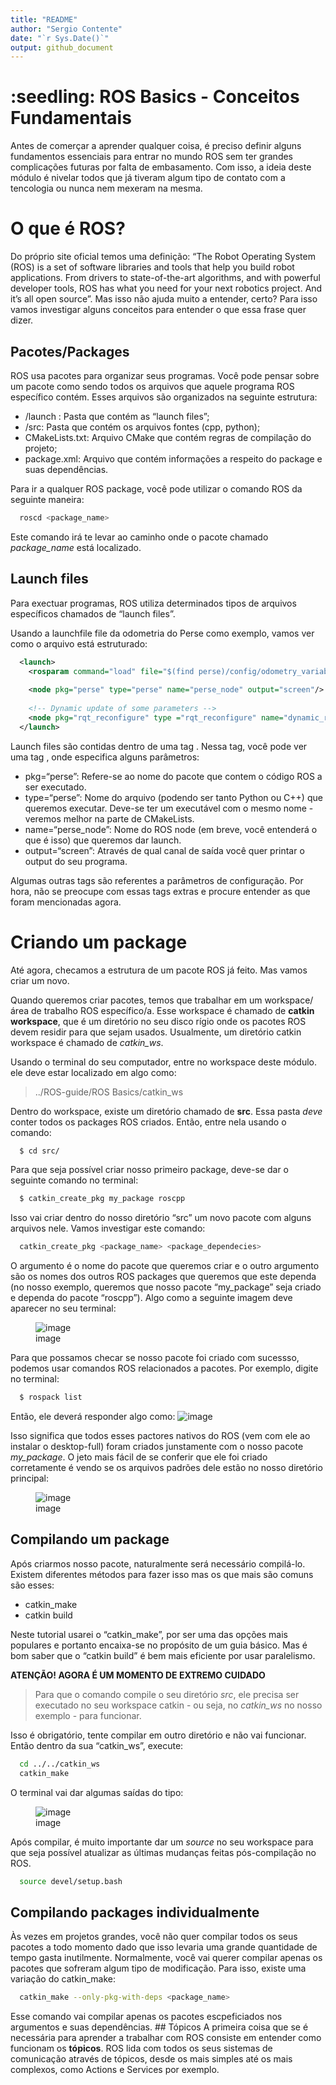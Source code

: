 ```yaml
---
title: "README"
author: "Sergio Contente"
date: "`r Sys.Date()`"
output: github_document
---
```



# :seedling: ROS Basics - Conceitos Fundamentais

Antes de comerçar a aprender qualquer coisa, é preciso definir alguns
fundamentos essenciais para entrar no mundo ROS sem ter grandes
complicações futuras por falta de embasamento. Com isso, a ideia deste
módulo é nivelar todos que já tiveram algum tipo de contato com a
tencologia ou nunca nem mexeram na mesma.

# O que é ROS?

Do próprio site oficial temos uma definição: “The Robot Operating System
(ROS) is a set of software libraries and tools that help you build robot
applications. From drivers to state-of-the-art algorithms, and with
powerful developer tools, ROS has what you need for your next robotics
project. And it’s all open source”. Mas isso não ajuda muito a entender,
certo? Para isso vamos investigar alguns conceitos para entender o que
essa frase quer dizer.

## Pacotes/Packages

ROS usa pacotes para organizar seus programas. Você pode pensar sobre um
pacote como sendo todos os arquivos que aquele programa ROS específico
contém. Esses arquivos são organizados na seguinte estrutura:

- /launch : Pasta que contém as “launch files”;
- /src: Pasta que contém os arquivos fontes (cpp, python);
- CMakeLists.txt: Arquivo CMake que contém regras de compilação do
  projeto;
- package.xml: Arquivo que contém informações a respeito do package e
  suas dependências.

Para ir a qualquer ROS package, você pode utilizar o comando ROS da
seguinte maneira:

``` bash
  roscd <package_name>
```

Este comando irá te levar ao caminho onde o pacote chamado
*package_name* está localizado.

## Launch files

Para exectuar programas, ROS utiliza determinados tipos de arquivos
específicos chamados de “launch files”.

Usando a launchfile file da odometria do Perse como exemplo, vamos ver
como o arquivo está estruturado:

``` xml
  <launch>
    <rosparam command="load" file="$(find perse)/config/odometry_variables.yaml"/>
  
    <node pkg="perse" type="perse" name="perse_node" output="screen"/>
  
    <!-- Dynamic update of some parameters -->
    <node pkg="rqt_reconfigure" type ="rqt_reconfigure" name="dynamic_reconfigure"    output="screen"/>
  </launch>
```

Launch files são contidas dentro de uma tag <launch>. Nessa tag, você
pode ver uma tag <node>, onde especifica alguns parâmetros:

- pkg=“perse”: Refere-se ao nome do pacote que contem o código ROS a ser
  executado.
- type=“perse”: Nome do arquivo (podendo ser tanto Python ou C++) que
  queremos executar. Deve-se ter um executável com o mesmo nome -
  veremos melhor na parte de CMakeLists.
- name=“perse_node”: Nome do ROS node (em breve, você entenderá o que é
  isso) que queremos dar launch.
- output=“screen”: Através de qual canal de saída você quer printar o
  output do seu programa.

Algumas outras tags são referentes a parâmetros de configuração. Por
hora, não se preocupe com essas tags extras e procure entender as que
foram mencionadas agora.

# Criando um package

Até agora, checamos a estrutura de um pacote ROS já feito. Mas vamos
criar um novo.

Quando queremos criar pacotes, temos que trabalhar em um workspace/área
de trabalho ROS específico/a. Esse workspace é chamado de **catkin
workspace**, que é um diretório no seu disco rígio onde os pacotes ROS
devem residir para que sejam usados. Usualmente, um diretório catkin
workspace é chamado de *catkin_ws*.

Usando o terminal do seu computador, entre no workspace deste módulo.
ele deve estar localizado em algo como:

> ../ROS-guide/ROS Basics/catkin_ws

Dentro do workspace, existe um diretório chamado de **src**. Essa pasta
*deve* conter todos os packages ROS criados. Então, entre nela usando o
comando:

``` bash
  $ cd src/
```

Para que seja possível criar nosso primeiro package, deve-se dar o
seguinte comando no terminal:

``` bash
  $ catkin_create_pkg my_package roscpp
```

Isso vai criar dentro do nosso diretório “src” um novo pacote com alguns
arquivos nele. Vamos investigar este comando:

``` bash
  catkin_create_pkg <package_name> <package_dependecies>
```

O argumento *<package_name>* é o nome do pacote que queremos criar e o
outro argumento *<package_dependencies>* são os nomes dos outros ROS
packages que queremos que este dependa (no nosso exemplo, queremos que
nosso pacote “my_package” seja criado e dependa do pacote “roscpp”).
Algo como a seguinte imagem deve aparecer no seu terminal:

![image](./Images/creating_package.png)

Para que possamos checar se nosso pacote foi criado com sucessso,
podemos usar comandos ROS relacionados a pacotes. Por exemplo, digite no
terminal:

``` bash
  $ rospack list
```

Então, ele deverá responder algo como:
![image](./Images/rospack_list.png)

Isso significa que todos esses pactores nativos do ROS (vem com ele ao instalar o desktop-full) foram criados junstamente com o nosso pacote *my_package*. O jeto mais fácil de se conferir que ele foi criado corretamente é vendo se os arquivos padrões dele estão no nosso diretório principal:

![image](./Images/package_struct.png)

## Compilando um package

Após criarmos nosso pacote, naturalmente será necessário compilá-lo. Existem diferentes métodos para fazer isso mas os que mais são comuns são esses:

- catkin_make
- catkin build

Neste tutorial usarei o "catkin_make", por ser uma das opções mais populares e portanto encaixa-se no propósito de um guia básico. Mas é bom saber que o "catkin build" é bem mais eficiente por usar paralelismo.

**ATENÇÃO! AGORA É UM MOMENTO DE EXTREMO CUIDADO**

>Para que o comando compile o seu diretório *src*, ele precisa ser executado no seu workspace catkin - ou seja, no *catkin_ws* no nosso exemplo - para funcionar.

Isso é obrigatório, tente compilar em outro diretório e não vai funcionar. Então dentro da sua "catkin_ws", execute:

```bash
  cd ../../catkin_ws
  catkin_make
```

O terminal vai dar algumas saídas do tipo:

![image](./Images/catkin_make.png)

Após compilar, é muito importante dar um *source* no seu workspace para que seja possível atualizar as últimas mudanças feitas pós-compilação no ROS.

```bash
  source devel/setup.bash
```

## Compilando packages individualmente
Às vezes em projetos grandes, você não quer compilar todos os seus pacotes a todo momento dado que isso levaria uma grande quantidade de tempo gasta inutilmente. Normalmente, você vai querer compilar apenas os pacotes que sofreram algum tipo de modificação. Para isso, existe uma variação do catkin_make:
```bash
  catkin_make --only-pkg-with-deps <package_name>
```

Esse comando vai compilar apenas os pacotes escpeficiados nos argumentos e suas dependências.
## Tópicos
A primeira coisa que se é necessária para aprender a trabalhar com ROS
consiste em entender como funcionam os **tópicos**. ROS lida com todos
os seus sistemas de comunicação através de tópicos, desde os mais
simples até os mais complexos, como Actions e Services por exemplo.